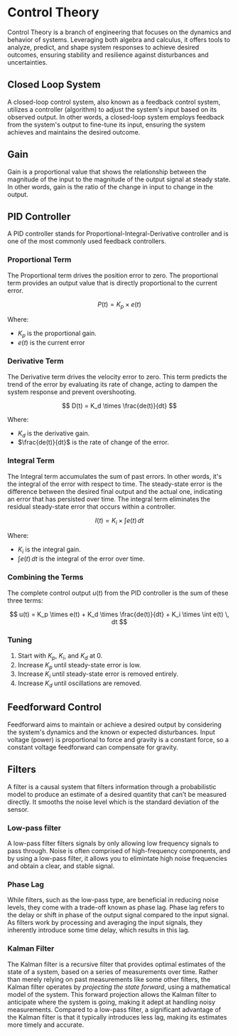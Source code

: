 # Control Theory

Control Theory is a branch of engineering that focuses on the dynamics and behavior of systems. Leveraging both algebra and calculus, it offers tools to analyze, predict, and shape system responses to achieve desired outcomes, ensuring stability and resilience against disturbances and uncertainties.

## Closed Loop System

A closed-loop control system, also known as a feedback control system, utilizes a controller (algorithm) to adjust the system's input based on its observed output. In other words, a closed-loop system employs feedback from the system's output to fine-tune its input, ensuring the system achieves and maintains the desired outcome.

## Gain

Gain is a proportional value that shows the relationship between the magnitude of the input to the magnitude of the output signal at steady state. In other words, gain is the ratio of the change in input to change in the output.

## PID Controller

A PID controller stands for Proportional-Integral-Derivative controller and is one of the most commonly used feedback controllers.

### Proportional Term

The Proportional term drives the position error to zero. The proportional term provides an output value that is directly proportional to the current error.

$$
P(t) = K_p \times e(t)
$$

Where:

- $K_p$ is the proportional gain.
- $e(t)$ is the current error

### Derivative Term

The Derivative term drives the velocity error to zero. This term predicts the trend of the error by evaluating its rate of change, acting to dampen the system response and prevent overshooting.

$$
D(t) = K_d \times \frac{de(t)}{dt}
$$

Where:

- $K_d$ is the derivative gain.
- $\frac{de(t)}{dt}$ is the rate of change of the error.

### Integral Term

The Integral term accumulates the sum of past errors. In other words, it's the integral of the error with respect to time. The steady-state error is the difference between the desired final output and the actual one, indicating an error that has persisted over time. The integral term eliminates the residual steady-state error that occurs within a controller.

$$
I(t) = K_i \times \int e(t) \, dt
$$

Where:

- $K_i$ is the integral gain.
- $\int e(t) \, dt$ is the integral of the error over time.

### Combining the Terms

The complete control output $u(t)$ from the PID controller is the sum of these three terms:

$$
u(t) = K_p \times e(t) + K_d \times \frac{de(t)}{dt} + K_i \times \int e(t) \, dt
$$

### Tuning

1. Start with $K_p$, $K_i$, and $K_d$ at 0.
2. Increase $K_p$ until steady-state error is low.
3. Increase $K_i$ until steady-state error is removed entirely.
4. Increase $K_d$ until oscillations are removed.

## Feedforward Control

Feedforward aims to maintain or achieve a desired output by considering the system's dynamics and the known or expected disturbances. Input voltage (power) is proportional to force and gravity is a constant force, so a constant voltage feedforward can compensate for gravity.

## Filters

A filter is a causal system that filters information through a
probabilistic model to produce an estimate of a desired quantity that can’t be measured
directly. It smooths the noise level which is the standard deviation of the sensor.

### Low-pass filter

A low-pass filter filters signals by only allowing low frequency signals to pass through. Noise is often comprised of high-frequency components, and by using a low-pass filter, it allows you to elimintate high noise frequencies and obtain a clear, and stable signal.

### Phase Lag

While filters, such as the low-pass type, are beneficial in reducing noise levels, they come with a trade-off known as phase lag. Phase lag refers to the delay or shift in phase of the output signal compared to the input signal. As filters work by processing and averaging the input signals, they inherently introduce some time delay, which results in this lag. 

### Kalman Filter

The Kalman filter is a recursive filter that provides optimal estimates of the state of a system, based on a series of measurements over time. Rather than merely relying on past measurements like some other filters, the Kalman filter operates by *projecting the state forward*, using a mathematical model of the system. This forward projection allows the Kalman filter to anticipate where the system is going, making it adept at handling noisy measurements. Compared to a low-pass filter, a significant advantage of the Kalman filter is that it typically introduces less lag, making its estimates more timely and accurate. 